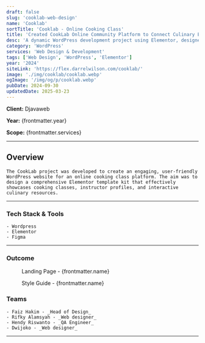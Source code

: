 ```yaml
---
draft: false
slug: 'cooklab-web-design'
name: 'Cooklab'
sortTitle: 'Cooklab - Online Cooking Class'
title: 'Created CookLab Online Community Platform to Connect Culinary Enthusiasts'
desc: 'A dynamic WordPress development project using Elementor, designed to create an engaging online cooking class template kit for culinary enthusiasts.'
category: 'WordPress'
services: 'Web Design & Development'
tags: ['Web Design', 'WordPress', 'Elementor']
year: '2024'
siteLink: 'https://flex.darrelwilson.com/cooklab/'
image: './img/cooklab/cooklab.webp'
ogImage: '/img/og/p/cooklab.webp'
pubDate: 2024-09-30
updatedDate: 2025-03-23
---
```



**Client:** Djavaweb

**Year:** {frontmatter.year}

**Scope:** {frontmatter.services}

---

## Overview

    The CookLab project was developed to create an engaging, user-friendly WordPress website for an online cooking class platform. The aim was to design a comprehensive Elementor template kit that effectively showcases cooking classes, instructor profiles, and interactive culinary resources.

---

### Tech Stack & Tools

    - Wordpress
    - Elementor
    - Figma

---

### Outcome

<figure>
  <Picture src={landingPage} alt='high fidelity design' formats={['avif', 'webp']} />
  <figcaption class='text-center'>Landing Page - {frontmatter.name}</figcaption>
</figure>

<figure>
  <Picture src={styleGuide} alt='high fidelity design' formats={['avif', 'webp']} />
  <figcaption class='text-center'>Style Guide - {frontmatter.name}</figcaption>
</figure>

### Teams

    - Faiz Hakim - _Head of Design_
    - Rifky Alamsyah - _Web designer_
    - Hendy Riswanto - _QA Engineer_
    - Dwijoko - _Web designer_

---
